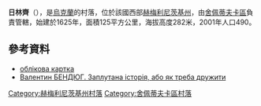 {{coord|50|6|12|N|26|59|33|E|scale:30000|display=title}}

'''日林齊'''（{{lang-uk|Жилинці}}），是[[烏克蘭|烏克蘭]]的村落，位於該國西部[[赫梅利尼茨基州|赫梅利尼茨基州]]，由[[舍佩蒂夫卡區|舍佩蒂夫卡區]]負責管轄，始建於1625年，面積125平方公里，海拔高度282米，2001年人口490。

==參考資料==
* [http://gska2.rada.gov.ua/pls/z7502/A005?rdat1=11.04.2015&rf7571=37240 облікова картка]{{dead link|date=2018年3月 |bot=InternetArchiveBot |fix-attempted=yes }}
* [http://h.ua/story/93054/ Валентин БЕНДЮГ. Заплутана історія, або як треба дружити] {{Wayback|url=http://h.ua/story/93054/ |date=20181017191748 }}

{{DEFAULTSORT:Жилинці}}
[[Category:赫梅利尼茨基州村落|Category:赫梅利尼茨基州村落]]
[[Category:舍佩蒂夫卡區村落|Category:舍佩蒂夫卡區村落]]


{{Khmelnytskyi-geo-stub}}